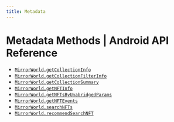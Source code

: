 ```yaml
---
title: Metadata
---
```


# Metadata Methods | Android API Reference

- [`MirrorWorld.getCollectionInfo`](/api-reference/android/evm/metadata/getCollectionInfo)
- [`MirrorWorld.getCollectionFilterInfo`](/api-reference/android/evm/metadata/getCollectionFilterInfo)
- [`MirrorWorld.getCollectionSummary`](/api-reference/android/evm/metadata/getCollectionSummary)
- [`MirrorWorld.getNFTInfo`](/api-reference/android/evm/metadata/getNFTInfo)
- [`MirrorWorld.getNFTsByUnabridgedParams`](/api-reference/android/evm/metadata/getNFTsByUnabridgedParams)
- [`MirrorWorld.getNFTEvents`](/api-reference/android/evm/metadata/getNFTEvents)
- [`MirrorWorld.searchNFTs`](/api-reference/android/evm/metadata/searchNFTs)
- [`MirrorWorld.recommendSearchNFT`](/api-reference/android/evm/metadata/recommendSearchNFT)
